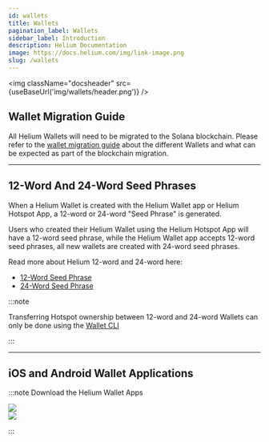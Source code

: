 ```yaml
---
id: wallets
title: Wallets
pagination_label: Wallets
sidebar_label: Introduction
description: Helium Documentation
image: https://docs.helium.com/img/link-image.png
slug: /wallets
---
```



<img className="docsheader" src={useBaseUrl('img/wallets/header.png')} />

## Wallet Migration Guide

All Helium Wallets will need to be migrated to the Solana blockchain. Please refer to the
[wallet migration guide](/solana/migration/wallet-user) about the different Wallets and what can be
expected as part of the blockchain migration.

---

## 12-Word And 24-Word Seed Phrases

When a Helium Wallet is created with the Helium Wallet app or Helium Hotspot App, a 12-word or
24-word "Seed Phrase" is generated.

Users who created their Helium Wallet using the Helium Hotspot App will have a 12-word seed phrase,
while the Helium Wallet app accepts 12-word seed phrases, all new wallets are created with 24-word
seed phrases.

Read more about Helium 12-word and 24-word here:

- [12-Word Seed Phrase](/wallets/twelve-words)
- [24-Word Seed Phrase](/wallets/twenty-four-words)

:::note

Transferring Hotspot ownership between 12-word and 24-word Wallets can only be done using the
[Wallet CLI](/wallets/cli-wallet)

:::

---

## iOS and Android Wallet Applications

:::note Download the Helium Wallet Apps

<div class="container">
  <div class="row">
    <div class="col col--6">
      <a href="https://apps.apple.com/us/app/helium-hnt-wallet/id1609525848">
        <img
          className="app-store-badge img-center"
          src={useBaseUrl('img/app-store-badges/apple-app-store-badge-en.svg')}
        />
      </a>
    </div>
    <div class="col col--6">
      <a href="https://play.google.com/store/apps/details?id=com.helium.wallet.app">
        <img
          className="app-store-badge img-center"
          src={useBaseUrl('img/app-store-badges/google-play-store-badge-en.svg')}
        />
      </a>
    </div>
  </div>
</div>

:::
